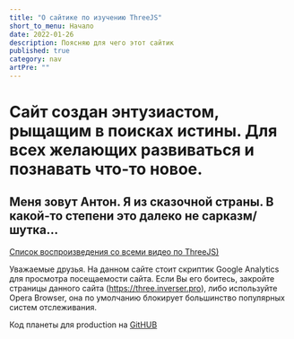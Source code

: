 ```yaml
---
title: "О сайтике по изучению ThreeJS"
short_to_menu: Начало
date: 2022-01-26
description: Поясняю для чего этот сайтик
published: true
category: nav
artPre: ""
---
```

# Сайт создан энтузиастом, рыщащим в поисках истины. Для всех желающих развиваться и познавать что-то новое.

## Меня зовут Антон. Я из сказочной страны. В какой-то степени это далеко не сарказм/шутка...

<a rel="nofollow noreferrer noopener" target="_blank" href="https://www.youtube.com/watch?v=UNvoDucprRE&list=PL0XYm8bdyeFDGJmFeHDiEXsmLfq3vWBaj">Список воспроизведения со всеми видео по ThreeJS)</a>

Уважаемые друзья. На данном сайте стоит скриптик Google Analytics для просмотра посещаемости сайта. Если Вы его боитесь, закройте страницы данного сайта (https://three.inverser.pro), либо используйте Opera Browser, она по умолчанию блокирует большинство популярных систем отслеживания.

Код планеты для production на <a href="https://github.com/inverser-pro/threejs-webgl-planet-for-production" rel="noreferrer noopener" target="_blank">GitHUB</a>